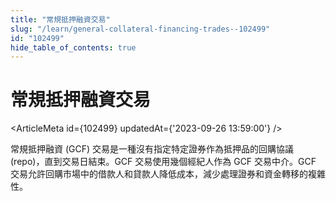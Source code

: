 ```yaml
---
title: "常規抵押融資交易"
slug: "/learn/general-collateral-financing-trades--102499"
id: "102499"
hide_table_of_contents: true
---
```



# 常規抵押融資交易

<ArticleMeta id={102499} updatedAt={'2023-09-26 13:59:00'} />
<div className='border-solid border-b border-t-0 my-4 border-[var(--ifm-color-gray-300)]' />

常規抵押融資 (GCF) 交易是一種沒有指定特定證券作為抵押品的回購協議 (repo)，直到交易日結束。GCF 交易使用幾個經紀人作為 GCF 交易中介。GCF 交易允許回購市場中的借款人和貸款人降低成本，減少處理證券和資金轉移的複雜性。
